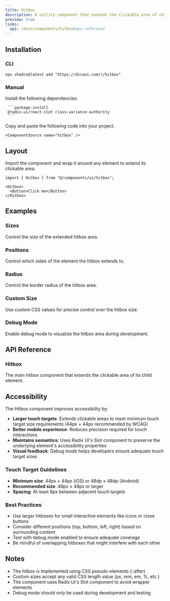 ```yaml
---
title: Hitbox
description: A utility component that extends the clickable area of child elements for improved accessibility and user experience.
preview: true
links:
  api: /docs/components/hitbox#api-reference
---
```


<ComponentTabs name="hitbox-demo" />

## Installation

### CLI

```package-install
npx shadcn@latest add "https://diceui.com/r/hitbox"
```

### Manual

<Steps>
  <Step>
     Install the following dependencies:

     ```package-install
     @radix-ui/react-slot class-variance-authority
     ```
  </Step>
  <Step>
    Copy and paste the following code into your project.

    <ComponentSource name="hitbox" />
  </Step>
</Steps>

## Layout

Import the component and wrap it around any element to extend its clickable area.

```tsx
import { Hitbox } from "@/components/ui/hitbox";

<Hitbox>
  <Button>Click me</Button>
</Hitbox>
```

## Examples

### Sizes

Control the size of the extended hitbox area.

<ComponentTabs name="hitbox-sizes-demo" />

### Positions

Control which sides of the element the hitbox extends to.

<ComponentTabs name="hitbox-positions-demo" />

### Radius

Control the border radius of the hitbox area.

<ComponentTabs name="hitbox-radius-demo" />

### Custom Size

Use custom CSS values for precise control over the hitbox size.

<ComponentTabs name="hitbox-custom-size-demo" />

### Debug Mode

Enable debug mode to visualize the hitbox area during development.

<ComponentTabs name="hitbox-debug-demo" />

## API Reference

### Hitbox

The main hitbox component that extends the clickable area of its child element.

<AutoTypeTable
  path="./types/docs/hitbox.ts"
  name="HitboxProps"
/>

## Accessibility

The Hitbox component improves accessibility by:

- **Larger touch targets**: Extends clickable areas to meet minimum touch target size requirements (44px × 44px recommended by WCAG)
- **Better mobile experience**: Reduces precision required for touch interactions
- **Maintains semantics**: Uses Radix UI's Slot component to preserve the underlying element's accessibility properties
- **Visual feedback**: Debug mode helps developers ensure adequate touch target sizes

### Touch Target Guidelines

- **Minimum size**: 44px × 44px (iOS) or 48dp × 48dp (Android)
- **Recommended size**: 48px × 48px or larger
- **Spacing**: At least 8px between adjacent touch targets

### Best Practices

- Use larger hitboxes for small interactive elements like icons or close buttons
- Consider different positions (top, bottom, left, right) based on surrounding content
- Test with debug mode enabled to ensure adequate coverage
- Be mindful of overlapping hitboxes that might interfere with each other

## Notes

- The hitbox is implemented using CSS pseudo-elements (::after)
- Custom sizes accept any valid CSS length value (px, rem, em, %, etc.)
- The component uses Radix UI's Slot component to avoid wrapper elements
- Debug mode should only be used during development and testing
